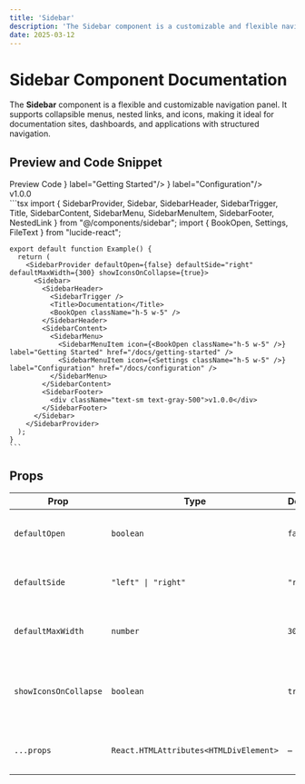 ```yaml
---
title: 'Sidebar'
description: 'The Sidebar component is a customizable and flexible navigation panel that supports collapsible menus, nested links, and icons. Ideal for applications, dashboards, and documentation sites requiring structured navigation.'
date: 2025-03-12
---
```


# Sidebar Component Documentation

The **Sidebar** component is a flexible and customizable navigation panel. It supports collapsible menus, nested links, and icons, making it ideal for documentation sites, dashboards, and applications with structured navigation.

## Preview and Code Snippet

<Tabs defaultValue="preview" size="sm" className="w-full">
  <TabsList className="grid w-full md:w-[30%] grid-cols-2">
    <Tab value="preview">Preview</Tab>
    <Tab value="code">Code</Tab>
  </TabsList>
  <TabsContent value="preview">
    <Preview >
      <SidebarProvider mobileView={false} defaultOpen={false} defaultSide="left" defaultMaxWidth={400} showIconsOnCollapse={true}>
        <Sidebar className="!h-auto" >
          <SidebarHeader>
            <SidebarTrigger />
            <Title>Documentation</Title>
            <BookOpen className="h-5 w-5" />
          </SidebarHeader>
          <SidebarContent>
            <SidebarMenu>
              <SidebarMenuItem icon={<BookOpen className="h-5 w-5" />} label="Getting Started"/>
              <SidebarMenuItem icon={<Settings className="h-5 w-5" />} label="Configuration"/>
            </SidebarMenu>
          </SidebarContent>
          <SidebarFooter>
            <div className="text-sm text-gray-500">v1.0.0</div>
          </SidebarFooter>
        </Sidebar>
      </SidebarProvider>
    </Preview>
  </TabsContent>
  <TabsContent value="code">
    ```tsx
    import { SidebarProvider, Sidebar, SidebarHeader, SidebarTrigger, Title, SidebarContent, SidebarMenu, SidebarMenuItem, SidebarFooter, NestedLink } from "@/components/sidebar";
    import { BookOpen, Settings, FileText } from "lucide-react";
    
    export default function Example() {
      return (
        <SidebarProvider defaultOpen={false} defaultSide="right" defaultMaxWidth={300} showIconsOnCollapse={true}>
          <Sidebar>
            <SidebarHeader>
              <SidebarTrigger />
              <Title>Documentation</Title>
              <BookOpen className="h-5 w-5" />
            </SidebarHeader>
            <SidebarContent>
              <SidebarMenu>
                <SidebarMenuItem icon={<BookOpen className="h-5 w-5" />} label="Getting Started" href="/docs/getting-started" />
                <SidebarMenuItem icon={<Settings className="h-5 w-5" />} label="Configuration" href="/docs/configuration" />
              </SidebarMenu>
            </SidebarContent>
            <SidebarFooter>
              <div className="text-sm text-gray-500">v1.0.0</div>
            </SidebarFooter>
          </Sidebar>
        </SidebarProvider>
      );
    }
    ```
  </TabsContent>
</Tabs>

## Props

| Prop                  | Type                                   | Default   | Description                                     |
| --------------------- | -------------------------------------- | --------- | ----------------------------------------------- |
| `defaultOpen`         | `boolean`                              | `false`   | Whether the sidebar is open by default.         |
| `defaultSide`         | `"left" \| "right"`                    | `"right"` | Defines the sidebar's default position.         |
| `defaultMaxWidth`     | `number`                               | `300`     | The default maximum width of the sidebar.       |
| `showIconsOnCollapse` | `boolean`                              | `true`    | Whether icons should be visible when collapsed. |
| `...props`            | `React.HTMLAttributes<HTMLDivElement>` | –         | Supports all standard `div` attributes.         |
